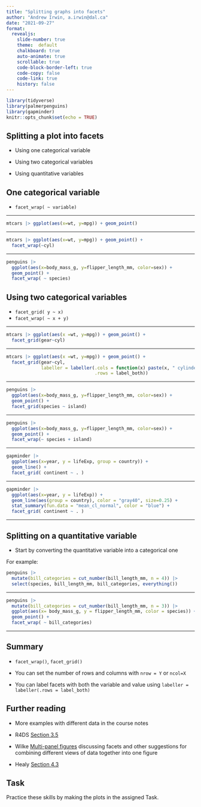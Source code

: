 ```yaml
---
title: "Splitting graphs into facets"
author: "Andrew Irwin, a.irwin@dal.ca"
date: "2021-09-27"
format:
  revealjs:
    slide-number: true
    theme:  default
    chalkboard: true
    auto-animate: true
    scrollable: true
    code-block-border-left: true
    code-copy: false
    code-link: true
    history: false
---
```


```r
library(tidyverse)
library(palmerpenguins)
library(gapminder)
knitr::opts_chunk$set(echo = TRUE)
```

## Splitting a plot into facets

* Using one categorical variable

* Using two categorical variables

* Using quantitative variables

## One categorical variable

* `facet_wrap( ~ variable)`

---

```r
mtcars |> ggplot(aes(x=wt, y=mpg)) + geom_point()
```

---

```r
mtcars |> ggplot(aes(x=wt, y=mpg)) + geom_point() +
  facet_wrap(~cyl)
```

---

```r
penguins |>
  ggplot(aes(x=body_mass_g, y=flipper_length_mm, color=sex)) +
  geom_point() + 
  facet_wrap( ~ species)
```


## Using two categorical variables

* `facet_grid( y ~ x)`
* `facet_wrap( ~ x + y)`

---

```r
mtcars |> ggplot(aes(x =wt, y=mpg)) + geom_point() +
  facet_grid(gear~cyl)
```

---


```r
mtcars |> ggplot(aes(x =wt, y=mpg)) + geom_point() +
  facet_grid(gear~cyl, 
             labeller = labeller(.cols = function(x) paste(x, " cylinders"),
                                 .rows = label_both))
```


---


```r
penguins |>
  ggplot(aes(x=body_mass_g, y=flipper_length_mm, color=sex)) +
  geom_point() + 
  facet_grid(species ~ island)
```

---


```r
penguins |>
  ggplot(aes(x=body_mass_g, y=flipper_length_mm, color=sex)) +
  geom_point() + 
  facet_wrap(~ species + island)
```

---

```r
gapminder |>
  ggplot(aes(x=year, y = lifeExp, group = country)) + 
  geom_line() +
  facet_grid( continent ~ . )
```

---

```r
gapminder |>
  ggplot(aes(x=year, y = lifeExp)) + 
  geom_line(aes(group = country), color = "gray40", size=0.25) +
  stat_summary(fun.data = "mean_cl_normal", color = "blue") + 
  facet_grid( continent ~ . )
```

---

## Splitting on a quantitative variable {.smaller}

* Start by converting the quantitative variable into a categorical one

For example:

```r
penguins |> 
  mutate(bill_categories = cut_number(bill_length_mm, n = 4)) |>
  select(species, bill_length_mm, bill_categories, everything())
```

---

```r
penguins |> 
  mutate(bill_categories = cut_number(bill_length_mm, n = 3)) |>
  ggplot(aes(x= body_mass_g, y = flipper_length_mm, color = species)) + 
  geom_point() + 
  facet_wrap( ~ bill_categories)
```

---

## Summary

* `facet_wrap()`, `facet_grid()`

* You can set the number of rows and columns with `nrow = Y` or `ncol=X`

* You can label facets with both the variable and value using `labeller = labeller(.rows = label_both)`


## Further reading

* More examples with different data in the course notes

* R4DS [Section 3.5](https://r4ds.had.co.nz/data-visualisation.html#facets)

* Wilke [Multi-panel figures](https://clauswilke.com/dataviz/multi-panel-figures.html) discussing facets and other suggestions for combining different views of data together into one figure

* Healy [Section 4.3](https://socviz.co/groupfacettx.html#facet-to-make-small-multiples)


## Task

Practice these skills by making the plots in the assigned Task.

